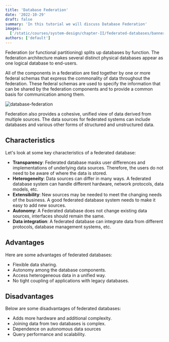 ```yaml
---
title: 'Database Federation'
date: '2022-10-29'
draft: false
summary: 'In this tutorial we will discuss Database Federation'
images:
  ['/static/courses/system-design/chapter-II/federated-databases/banner.png']
authors: ['default']
---
```


Federation (or functional partitioning) splits up databases by function. The federation architecture makes several distinct physical databases appear as one logical database to end-users.

All of the components in a federation are tied together by one or more federal schemas that express the commonality of data throughout the federation. These federal schemas are used to specify the information that can be shared by the federation components and to provide a common basis for communication among them.

![database-federation](/static/courses/system-design/chapter-II/federated-databases/database-federation.png)

Federation also provides a cohesive, unified view of data derived from multiple sources. The data sources for federated systems can include databases and various other forms of structured and unstructured data.

## Characteristics

Let's look at some key characteristics of a federated database:

- **Transparency**: Federated database masks user differences and implementations of underlying data sources. Therefore, the users do not need to be aware of where the data is stored.
- **Heterogeneity**: Data sources can differ in many ways. A federated database system can handle different hardware, network protocols, data models, etc.
- **Extensibility**: New sources may be needed to meet the changing needs of the business. A good federated database system needs to make it easy to add new sources.
- **Autonomy**: A Federated database does not change existing data sources, interfaces should remain the same.
- **Data integration**: A federated database can integrate data from different protocols, database management systems, etc.

## Advantages

Here are some advantages of federated databases:

- Flexible data sharing.
- Autonomy among the database components.
- Access heterogeneous data in a unified way.
- No tight coupling of applications with legacy databases.

## Disadvantages

Below are some disadvantages of federated databases:

- Adds more hardware and additional complexity.
- Joining data from two databases is complex.
- Dependence on autonomous data sources
- Query performance and scalability.
